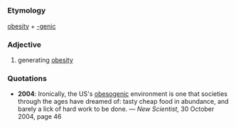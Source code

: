 =={{en}}==
===Etymology===
[[obesity]] + [[-genic]]
===Adjective===
# generating [[obesity]]

===Quotations===
*'''2004''': Ironically, the US's [[obesogenic]] environment is one that societies through the ages have dreamed of: tasty cheap food in abundance, and barely a lick of hard work to be done. &mdash; ''New Scientist,'' 30 October 2004, page 46